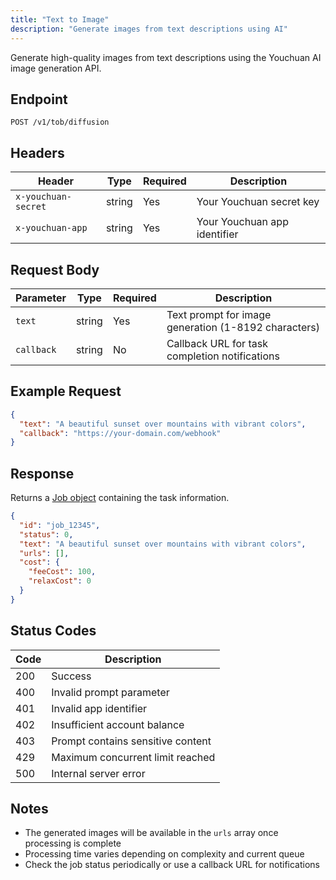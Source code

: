 ```yaml
---
title: "Text to Image"
description: "Generate images from text descriptions using AI"
---
```


Generate high-quality images from text descriptions using the Youchuan AI image generation API.

## Endpoint

```
POST /v1/tob/diffusion
```

## Headers

| Header | Type | Required | Description |
|--------|------|----------|-------------|
| `x-youchuan-secret` | string | Yes | Your Youchuan secret key |
| `x-youchuan-app` | string | Yes | Your Youchuan app identifier |

## Request Body

| Parameter | Type | Required | Description |
|-----------|------|----------|-------------|
| `text` | string | Yes | Text prompt for image generation (1-8192 characters) |
| `callback` | string | No | Callback URL for task completion notifications |

## Example Request

```json
{
  "text": "A beautiful sunset over mountains with vibrant colors",
  "callback": "https://your-domain.com/webhook"
}
```

## Response

Returns a [Job object](/api/schemas/job) containing the task information.

```json
{
  "id": "job_12345",
  "status": 0,
  "text": "A beautiful sunset over mountains with vibrant colors",
  "urls": [],
  "cost": {
    "feeCost": 100,
    "relaxCost": 0
  }
}
```

## Status Codes

| Code | Description |
|------|-------------|
| 200 | Success |
| 400 | Invalid prompt parameter |
| 401 | Invalid app identifier |
| 402 | Insufficient account balance |
| 403 | Prompt contains sensitive content |
| 429 | Maximum concurrent limit reached |
| 500 | Internal server error |

## Notes

- The generated images will be available in the `urls` array once processing is complete
- Processing time varies depending on complexity and current queue
- Check the job status periodically or use a callback URL for notifications